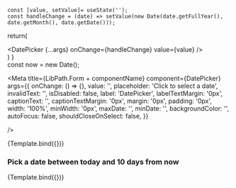 


    const [value, setValue]= useState('');
    const handleChange = (date) => setValue(new Date(date.getFullYear(), date.getMonth(), date.getDate()));
return(
    <div>
        <DatePicker {...args} onChange={handleChange} value={value} />
    </div>
)
}   
const now = new Date();


<Meta
    title={LibPath.Form + componentName}
    component={DatePicker}
    args={{
        onChange: () => {},
        value: '',
        placeholder: 'Click to select a date',
        invalidText: '',
        isDisabled: false,
        label: 'DatePicker',
        labelTextMargin: '0px',
        captionText: '',
        captionTextMargin: '0px',
        margin: '0px',
        padding: '0px',
        width: '100%',
        minWidth: '0px',
        maxDate: '',
        minDate: '',
        backgroundColor: '',
        autoFocus: false,
        shouldCloseOnSelect: false,
    }}
   
/>

<DocsPageHeader
    title={componentName}
    description="This component is used to Select a date"
    addImportantNote={false}
    variant="stable"
/>

<Canvas withToolbar>
    <Story name="Base" height='300px'>{Template.bind({})}</Story>
</Canvas>

<DocsPageBody addStories={false} />


### Pick a date between today and  10 days from now
<Canvas withToolbar>
    <Story 
    name="Pick date in range"
    height='300px'
    args={{
        minDate: new Date(now.getFullYear(), now.getMonth(), now.getDate()),
        maxDate: new Date(now.getFullYear(), now.getMonth(), now.getDate() + 10),
    }}
    >
        {Template.bind({})}</Story>
</Canvas>

